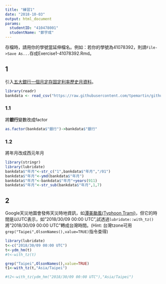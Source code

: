 ```yaml
---
title: "練習1"
date: "2018-10-03"
output: html_document
params:
  studentID: "410478001"
  studentName: "鄭宇成"
---
```

存檔時，請用你的學號當延伸檔名。例如：若你的學號為41078392，則請`File->Save As...`存成Exercise1-41078392.Rmd。

## 1
引入[五大銀行一個月定存固定利率歷史月資料](https://raw.githubusercontent.com/tpemartin/github-data/master/bankdata.csv)。

```r
library(readr)
bankdata <- read_csv("https://raw.githubusercontent.com/tpemartin/github-data/master/bankdata.csv")
```

### 1.1
將**銀行**變數改成factor
```r
as.factor(bankdata$"銀行")->bankdata$"銀行"
```

### 1.2
將年月改成西元年月
```r
library(stringr)
library(lubridate)
bankdata$"年月"<-str_c("1",bankdata$"年月","/01")
bankdata$"年月"<-ymd(bankdata$"年月")
bankdata$"年月"<-bankdata$"年月"+years(911)
bankdata$"年月"<-str_sub(bankdata$"年月",1,7)
```

## 2
Google天災地圖會發佈天災時地資訊，如[潭美颱風(Typhoon Trami)](https://google.org/crisismap/google.com/2018-trami)，但它的時間是以UTC表示，如"2018/30/09 00:00 UTC",試透過`lubridate::with_tz()`將"2018/30/09 00:00 UTC"轉成台灣時間。(Hint: 台灣tzone可用`grep("Taipei",OlsonNames(),value=TRUE)`指令查得)

```r
library(lubridate)
t<-c("2018/30/09 00:00 UTC")
t<-ydm_hm(t)
#t<-with_tz(t)

grep("Taipei",OlsonNames(),value=TRUE)
t1<-with_tz(t,"Asia/Taipei")

#t2<-with_tz(ydm_hm("2018/30/09 00:00 UTC"),"Asia/Taipei")
```


